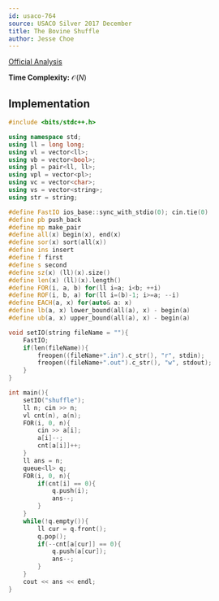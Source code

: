 ```yaml
---
id: usaco-764
source: USACO Silver 2017 December
title: The Bovine Shuffle
author: Jesse Choe
---
```


[Official Analysis](http://www.usaco.org/current/data/sol_shuffle_silver_dec17.html)

**Time Complexity:** $\mathcal{O}(N)$

<LanguageSection>
<CPPSection>

## Implementation

```cpp
#include <bits/stdc++.h>

using namespace std;
using ll = long long;
using vl = vector<ll>;
using vb = vector<bool>;
using pl = pair<ll, ll>;
using vpl = vector<pl>;
using vc = vector<char>;
using vs = vector<string>;
using str = string;

#define FastIO ios_base::sync_with_stdio(0); cin.tie(0)
#define pb push_back
#define mp make_pair
#define all(x) begin(x), end(x)
#define sor(x) sort(all(x))
#define ins insert
#define f first
#define s second
#define sz(x) (ll)(x).size()
#define len(x) (ll)(x).length()
#define FOR(i, a, b) for(ll i=a; i<b; ++i)
#define ROF(i, b, a) for(ll i=(b)-1; i>=a; --i)
#define EACH(a, x) for(auto& a: x)
#define lb(a, x) lower_bound(all(a), x) - begin(a)
#define ub(a, x) upper_bound(all(a), x) - begin(a)

void setIO(string fileName = ""){
	FastIO;
	if(len(fileName)){
		freopen((fileName+".in").c_str(), "r", stdin);
		freopen((fileName+".out").c_str(), "w", stdout);
	}
}

int main(){
	setIO("shuffle");
	ll n; cin >> n;
	vl cnt(n), a(n);
	FOR(i, 0, n){
		cin >> a[i];
		a[i]--;
		cnt[a[i]]++;
	}
	ll ans = n;
	queue<ll> q;
	FOR(i, 0, n){
		if(cnt[i] == 0){
			q.push(i);
			ans--;
		}
	}
	while(!q.empty()){
		ll cur = q.front();
		q.pop();
		if(--cnt[a[cur]] == 0){
			q.push(a[cur]);
			ans--;
		}
	}
	cout << ans << endl;
}
```

</CPPSection>
</LanguageSection>
